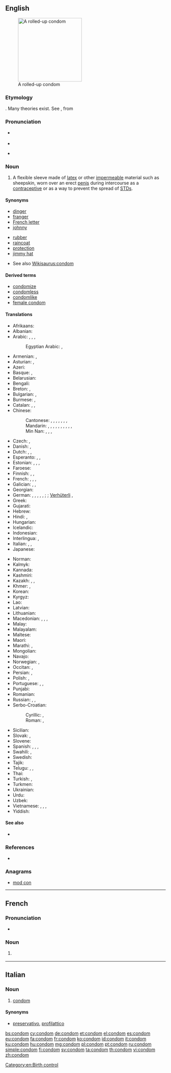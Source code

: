 ==English==
{{wikipedia}}
[[File:Condom rolled.jpg|200px|thumb|right|A rolled-up condom]]

===Etymology===
{{unk.|en}}. Many theories exist. See {{etyl|it|-}} {{term|guantone|lang=it}}, from {{m|it|guanto||a glove}}

===Pronunciation===
* {{a|US}} {{IPA|/ˈkɑndəm/|lang=en}}
* {{audio|en-us-condom.ogg|Audio (US)|lang=en}}
* {{a|RP}} {{IPA|/ˈkɒndɒm/|lang=en}}

===Noun===
{{en-noun}}

# A flexible sleeve made of [[latex]] or other [[impermeable]] material such as sheepskin, worn over an erect [[penis]] during intercourse as a [[contraceptive]] or as a way to prevent the spread of [[STD]]s.

====Synonyms====
{{top2}}
* [[dinger]] {{qualifier|Australian slang}}<!--haven't heard this since I was a kid though-->
* [[franger]] {{qualifier|Australian slang}}
* [[French letter]] {{qualifier|UK}}
* [[johnny]] {{qualifier|slang}}
{{mid2}}
* [[rubber]] {{qualifier|slang}}
* [[raincoat]] {{qualifier|slang}}
* [[protection]] {{qualifier|euphemism}}
* [[jimmy hat]] {{qualifier|slang}}
{{bottom}}
* See also [[Wikisaurus:condom]]

====Derived terms====
* [[condomize]]
* [[condomless]]
* [[condomlike]]
* [[female condom]]

====Translations====
{{trans-top|flexible sleeve worn on the penis}}
* Afrikaans: {{t+|af|kondoom}}
* Albanian: {{t|sq|prezervativ|m}}
* Arabic: {{t|ar|عَازِل ذَكَرِيّ|m}}, {{t|ar|وَاقٍ ذَكَرِيّ|m}}, {{t|ar|كُونْدُوم|m}}, {{t|ar|كَانْدُوم|m}} {{qualifier|colloquial, dialectal}}
*: Egyptian Arabic: {{t|arz|كوندوم|m|tr=kondom|sc=Arab}}, {{t|arz|كاندوم|m|tr=kandom|sc=Arab}}
* Armenian: {{t|hy|պահպանակ}}, {{t|hy|գանդոն}} {{qualifier|vulgar}}
* Asturian: {{t|ast|condón|m}}, {{t|ast|preservativu|m}}
* Azeri: {{t|az|prezervativ}}
* Basque: {{t|eu|kondoi}}, {{t|eu|preserbatibo}}
* Belarusian: {{t|be|прэзерваты́ў|m|sc=Cyrl}}
* Bengali: {{t|bn|কন্ডম|tr=kônḑôm|sc=Beng}}
* Breton: {{t|br|stevell|f}}, {{t+|br|tog|m}}
* Bulgarian: {{t|bg|кондо́м|m}}, {{t+|bg|презервати́в|m}}
* Burmese: {{t|my|ေရာ္ဘာအိတ္စြပ္|sc=Mymr}}, {{t|my|ကြန္ဒုံး|sc=Mymr}}
* Catalan: {{t|ca|preservatiu|m}}, {{t|ca|condó|m}}, {{t|ca|condom|m}}
* Chinese:
*: Cantonese: {{t|yue|避孕套|tr=bei6 jan6 tou3}}, {{t|yue|安全套|tr=on1 cyun4 tou3}}, {{t|yue|衛生套}}, {{t|yue|卫生套|tr=wai6 sang1 tou3}}, {{t|yue|保險套}}, {{t|yue|保险套|tr=bou2 him2 tou3}}, {{t|yue|如意套|tr=jyu4 ji3 tou3}} {{qualifier|Singapore, Malaysia}}, {{t|yue|套|tr=tou3}} {{qualifier|Hong Kong, informal}}
*: Mandarin: {{t+|cmn|避孕套|tr=bìyùntào|sc=Hani}}, {{t+|cmn|安全套|tr=ānquántào|sc=Hani}}, {{t|cmn|陰莖套|sc=Hani}}, {{t+|cmn|阴茎套|tr=yīnjīngtào|sc=Hani}}, {{t|cmn|衛生套|sc=Hani}}, {{t+|cmn|卫生套|tr=wèishēngtào|sc=Hani}}, {{t|cmn|保險套|sc=Hani}}, {{t+|cmn|保险套|tr=bǎoxiǎntào|sc=Hani}}, {{qualifier|colloquial}} {{t|cmn|套兒|sc=Hani}}, {{t+|cmn|套儿|tr=tàor|sc=Hani}}, {{qualifier|Singapore & Malaysia}} {{t|cmn|如意套|tr=rúyìtào|sc=Hani}}
*: Min Nan: {{t|nan|保險套}}, {{t|nan|保险套|tr=pó-hiám-thò}}, {{t|nan|sak-khù}}, {{t|nan|sak-khuh}}
* Czech: {{t+|cs|kondom|m}}, {{t|cs|prezervativ|m}}
* Danish: {{t+|da|kondom}}, {{t|da|præservativ}}
* Dutch: {{t+|nl|condoom|m}}, {{t|nl|capotje|n}}, {{t|nl|regenjasje|n}} {{qualifier|jocular}}
* Esperanto: {{t|eo|kondomo}}, {{t|eo|preventilo}}, {{t|eo|penisingo}}
* Estonian: {{t+|et|kondoom}}, {{t|et|preservatiiv}}, {{t|et|kumm}} {{qualifier|slang}}, {{t|et|kandoss}} {{qualifier|slang}}
* Faroese: {{t|fo|hít|f}}
* Finnish: {{t+|fi|kondomi}}, {{t+|fi|kortsu}} {{qualifier|colloquial}}, {{t+|fi|kumi}} {{qualifier|colloquial}}
* French: {{t+|fr|préservatif|m}}, {{t+|fr|capote anglaise|f}}, {{qualifier|informal}} {{t+|fr|capote|f}}, {{qualifier|Quebec}} {{t+|fr|condom|m}}
* Galician: {{t+|gl|preservativo|m}}, {{t|gl|condón|m}} {{qualifier|colloquial}}, {{t|gl|profiláctico|m}}
* Georgian: {{t|ka|პრეზერვატივი|sc=Geor}}
* German: {{t+|de|Präservativ|n}}, {{t+|de|Kondom|n}}, {{t+|de|Präser}}, {{t+|de|Pariser}}, {{t+|de|Gummi|n}} {{qualifier|colloquial}}, {{t|de|Fuffz´cher}} {{qualifier|East German|colloquial}}; {{t|de|Puderdose}} {{qualifier|Austria|colloquial}} {{g|f}}; [[Verhüterli]] {{qualifier|Switzerland|colloquial}}, {{t|de|Ficktüte|f}} {{qualifier|vulgar}}
* Greek: {{t+|el|προφυλακτικό|n}}
* Gujarati: {{t|gu|કોંડોમ|sc=Gujr|tr=kōṇḍōm}}
* Hebrew: {{t+|he|קוֹנְדּוֹם|m|tr=kondóm}}
* Hindi: {{t|hi|निरोध|tr=nirōdh}}, {{t+|hi|कंडोम|tr=kaṇḍom|sc=Deva}}
* Hungarian: {{t+|hu|óvszer}}
* Icelandic: {{t+|is|smokkur}}
* Indonesian: {{t+|id|kondom}}
* Interlingua: {{t|ia|preservativo}}, {{t|ia|condom}}
* Italian: {{t+|it|preservativo|m}}, {{t+|it|profilattico|m}}, {{t+|it|condom|m}}
* Japanese: {{t+|ja|コンドーム|tr=kondōmu}}
{{trans-mid}}
* Norman: {{t|nrf|capote|f}}
* Kalmyk: {{t|xal|белгвч}}
* Kannada: {{t|kn|ಕಾಂಡಮ್|sc=Knda}}
* Kashmiri: {{t|ks|कंडोम|sc=Deva|tr=kaṇḍōm}}
* Kazakh: {{t|kk|үрпекқап|sc=Cyrl}}, {{t|kk|презерватив|sc=Cyrl}}, {{t|kk|мүшеқап|sc=Cyrl}}
* Khmer: {{t|km|ស្រោមក្ត|tr=sraom kdɑɑ|sc=Khmr}}, {{t|km|អាវភ្លៀង|tr=aav pliəng|sc=Khmr}}
* Korean: {{t+|ko|콘돔|sc=Kore}}
* Kyrgyz: {{t|ky|презерватив|sc=Cyrl}}
* Lao: {{t|lo|ຖົງຢາງ|sc=Laoo}}
* Latvian: {{t|lv|prezervatīvs|m}}
* Lithuanian: {{t|lt|prezervatyvas|m}}
* Macedonian: {{t|mk|кондо́м|m}}, {{t|mk|презервати́в|m}}, {{t|mk|курто́н|m}} {{qualifier|vulgar}}, {{t|mk|накурник|m-p|tr=nákurnik|sc=Cyrl}}
* Malay: {{t|ms|kondom}}
* Malayalam: {{t+|ml|ഉറ|sc=Mlym}}
* Maltese: {{t|mt|kondo}}
* Maori: {{t|mi|pūkoro ure}}
* Marathi: {{t|mr|निरोध|tr=nirōdh|sc=Deva}}, {{t|mr|कॉंन्डोम|sc=Deva|tr=kŏnnḍōm}}
* Mongolian: {{t+|mn|бэлгэвч|sc=Cyrl}}
* Navajo: {{t|nv|akááʼ ałtsoozígíí}}
* Norwegian: {{t|no|kondom|m|n}}, {{qualifier|slang}} {{t|no|gummi|m|n}}
* Occitan: {{t|oc|preservatiu|m}}, {{t|oc|condòm|m}}
* Persian: {{t+|fa|کاپوت|tr=kâput}}, {{t+|fa|کاندوم|tr=kândom|sc=fa-Arab}}
* Polish: {{t+|pl|prezerwatywa|f}}, {{t+|pl|kondom|m}} {{qualifier|outdated}}
* Portuguese: {{t+|pt|preservativo|m}}, {{t+|pt|camisa-de-vênus|f}}, {{t+|pt|camisinha|f}}
* Punjabi: {{t|pa|ਨਿਰੋਧ|sc=Guru|tr=nirōdh}}
* Romanian: {{t+|ro|prezervativ|n}}
* Russian: {{t+|ru|презервати́в|m}}, {{t+|ru|кондо́м|m}} {{qualifier|rare}}, {{t+|ru|гондо́н|m}} {{qualifier|vulgar}}
* Serbo-Croatian:
*: Cyrillic: {{t|sh|кондом|m}}, {{t|sh|презерватив|m}}
*: Roman: {{t+|sh|kondom|m}}, {{t+|sh|prezervativ|m}}
* Sicilian: {{t|scn|prisirvativu|m}}
* Slovak: {{t|sk|prezervatív|m}}, {{t|sk|kondóm|m}}
* Slovene: {{t+|sl|kondom|m}}
* Spanish: {{t+|es|preservativo|m}}, {{t+|es|condón|m}}, {{t+|es|profiláctico|f}}, {{t+|es|goma|f}}
* Swahili: {{t+|sw|kondomu}}, {{t|sw|ndomu}}
* Swedish: {{t+|sv|kondom|c}}
* Tajik: {{t|tg|презерватив|sc=Cyrl}}
* Telugu: {{t|te|కండోం}}, {{t+|te|తొడుగు}}, {{t|te|నిరోధ్}}
* Thai: {{t+|th|ถุงยาง|tr=tŏong yaang|sc=Thai}}
* Turkish: {{t+|tr|prezervatif}}, {{t+|tr|kondom}}
* Turkmen: {{t|tk|prezervativ}}
* Ukrainian: {{t|uk|презервати́в|m|sc=Cyrl}}
* Urdu: {{t|ur|کنڈوم|tr=kaṇḍom|sc=ur-Arab}}
* Uzbek: {{t|uz|prezervativ}}
* Vietnamese: {{t|vi|bao cao su}}, {{t|vi|bao dương vật}}, {{t|vi|túi cao su}}, {{t+|vi|áo mưa}}
* Yiddish: {{t|yi|קאַנדאַם|m|sc=Hebr}}
{{trans-bottom}}

====See also====
* {{pedialite}}

===References===
* {{R:BBS}}

===Anagrams===
* [[mod con#English|mod con]]

----

==French==

===Pronunciation===
* {{IPA|/kɔ̃dɔ̃/|lang=fr}}

===Noun===
{{fr-noun|m}}

# {{context|Quebec|lang=fr}} {{l|en|condom}}

----

==Italian==

===Noun===
{{head|it|noun|g=m|invariable}}

# [[condom#English|condom]]

====Synonyms====
* [[preservativo]], [[profilattico]]

[[Category:en:Birth control]]

[[bs:condom]]
[[cy:condom]]
[[de:condom]]
[[et:condom]]
[[el:condom]]
[[es:condom]]
[[eu:condom]]
[[fa:condom]]
[[fr:condom]]
[[ko:condom]]
[[id:condom]]
[[it:condom]]
[[ku:condom]]
[[hu:condom]]
[[mg:condom]]
[[pl:condom]]
[[pt:condom]]
[[ru:condom]]
[[simple:condom]]
[[fi:condom]]
[[sv:condom]]
[[ta:condom]]
[[th:condom]]
[[vi:condom]]
[[zh:condom]]
